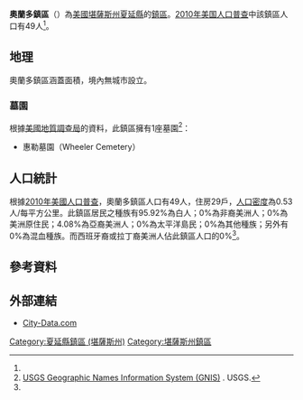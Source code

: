 {{noteTA
|1=zh-hans:县;zh-hk:縣;zh-tw:郡;
}}
{{Infobox settlement
|official_name = 奧蘭多鎮區
|native_name = Orlando Township
|settlement_type = 鎮區
|image_map = Map highlighting Orlando Township, Cheyenne County, Kansas.svg
|map_caption = 奧蘭多鎮區在夏延縣的位置
|coordinates_display = inline,title
|coordinates_region = US-KS
|subdivision_type = [[世界政區索引|國家]]
|subdivision_name = [[美国|美国]]
|subdivision_type1 = [[美國行政區劃|州]]
|subdivision_name1 = [[堪薩斯州|堪薩斯州]]
|subdivision_type2 = [[堪萨斯州行政区划|縣]]
|subdivision_name2 = [[夏延縣_(堪薩斯州)|夏延縣]]
|area_total_km2 = 93.2
|area_land_km2 = 93.2
|area_water_km2 = 0
|area_total_sq_mi =
|area_land_sq_mi =
|area_water_sq_mi =
|area_water_percent = 0
|population_as_of = [[2010年美国人口普查|2010]]
|population_footnotes = <ref name="Census 2010">{{cite web| url=http://factfinder2.census.gov| title=Race, Hispanic or Latino, Age, and Housing Occupancy: 2010 Census Redistricting Data, Orlando township, Cheyenne County, Kansas| publisher=U.S. Census Bureau, American FactFinder 2| accessdate=2016-05-01| archive-date=2013-09-11| archive-url=https://web.archive.org/web/20130911234518/http://factfinder2.census.gov/| dead-url=no}}</ref>
|population_total = 49
|population_density_km2 = auto
|elevation_footnotes = 
|elevation_m = 1044
|elevation_ft = 3425
|latd = 39
|latm = 47
|lats = 40
|latNS = N
|longd = 101
|longm = 41
|longs = 12
|longEW = W
|postal_code_type =
|postal_code = 
|blank_name = [[聯邦資料處理標準|FIPS編碼]]
|blank_info = 20-53050
|blank1_name = [[地名信息系统|GNIS]] ID
|blank1_info = [http://geonames.usgs.gov/pls/gnispublic/f?p=gnispq:3:::NO::P3_FID:0470975 0470975]
|website = 
|footnotes = 
}}

'''奧蘭多鎮區'''（{{lang-en|'''Orlando Township'''}}）為[[美國|美國]][[堪薩斯州|堪薩斯州]][[夏延縣_(堪薩斯州)|夏延縣]]的[[行政鎮區|鎮區]]。[[2010年美国人口普查|2010年美国人口普查]]中該鎮區人口有49人<ref name="Census 2010"/>。

==地理==
奧蘭多鎮區涵蓋面積{{convert|93.2|km2|sqmi}}，境內無城市設立。

===墓園===
根據[[美國地質調查局|美國地質調查局]]的資料，此鎮區擁有1座墓園<ref>[http://geonames.usgs.gov/domestic/index.html USGS Geographic Names Information System (GNIS)] {{Wayback|url=http://geonames.usgs.gov/domestic/index.html |date=20190428150204 }}. USGS.</ref>：
*惠勒墓園（Wheeler Cemetery）

==人口統計==
根據[[2010年美國人口普查|2010年美國人口普查]]，奧蘭多鎮區人口有49人，住房29戶，[[人口密度|人口密度]]為0.53人/每平方公里。此鎮區居民之種族有95.92%為白人；0%為非裔美洲人；0%為美洲原住民；4.08%為亞裔美洲人；0%為太平洋島民；0%為其他種族；另外有0%為混血種族。而西班牙裔或拉丁裔美洲人佔此鎮區人口的0%<ref name="Census 2010"/>。

==參考資料==
{{reflist}}

==外部連結==
*[http://www.city-data.com/township/Orlando-Cheyenne-KS.html City-Data.com] {{Wayback|url=http://www.city-data.com/township/Orlando-Cheyenne-KS.html |date=20121021200855 }}

{{夏延縣 (堪薩斯州)}}

{{DEFAULTSORT:Orlando}}
[[Category:夏延縣鎮區_(堪薩斯州)|Category:夏延縣鎮區 (堪薩斯州)]]
[[Category:堪薩斯州鎮區|Category:堪薩斯州鎮區]]